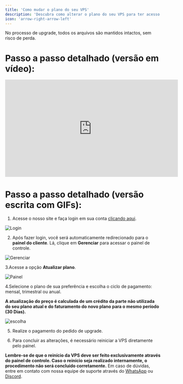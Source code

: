 ```yaml
---
title: 'Como mudar o plano do seu VPS'
description: 'Descubra como alterar o plano do seu VPS para ter acesso a mais recursos, como CPU, RAM e armazenamento, de acordo com suas demandas.'
icon: 'arrow-right-arrow-left'
---
```


<Warning>No processo de upgrade, todos os arquivos são mantidos intactos, sem risco de perda.</Warning>

# **Passo a passo detalhado (versão em vídeo):**

<iframe width="560" height="315" src="https://www.youtube.com/embed/Kflk436Rvs4" title="YouTube video player" frameborder="0" allow="accelerometer; autoplay; clipboard-write; encrypted-media; gyroscope; picture-in-picture; web-share" referrerpolicy="strict-origin-when-cross-origin" allowfullscreen></iframe>

# **Passo a passo detalhado (versão escrita com GIFs):**

1. Acesse o nosso site e faça login em sua conta [clicando aqui](https://cliente.sb4host.com.br/login).


![Login](https://i.imgur.com/x9R9amj.gif)


2. Após fazer login, você será automaticamente redirecionado para o **painel do cliente**. Lá, clique em **Gerenciar** para acessar o painel de controle.

![Gerenciar](https://i.imgur.com/AYW5llM.gif)

3.Acesse a opção **Atualizar plano**.

![Painel](https://i.imgur.com/PrX1p3M.gif)

4.Selecione o plano de sua preferência e escolha o ciclo de pagamento: mensal, trimestral ou anual.

<Warning>**A atualização do preço é calculada de um crédito da parte não utilizada do seu plano atual e do faturamento do novo plano para o mesmo período (30 Dias).**</Warning>

![escolha](https://i.imgur.com/XJBwh65.gif)

5. Realize o pagamento do pedido de upgrade.

6. Para concluir as alterações, é necessário reiniciar a VPS diretamente pelo painel.


<Warning>**Lembre-se de que o reinício da VPS deve ser feito exclusivamente através do painel de controle. Caso o reinício seja realizado internamente, o procedimento não será concluído corretamente.**</Warning>
<Note>Em caso de dúvidas, entre em contato com nossa equipe de suporte através do [WhatsApp](https://api.whatsapp.com/send/?phone=5511910603976&text=Ol%C3%A1%2C+gostaria+de+uma+ajuda%21&type=phone_number&app_absent=0) ou [Discord](https://discord.com/invite/wfx9C73).</Note>
